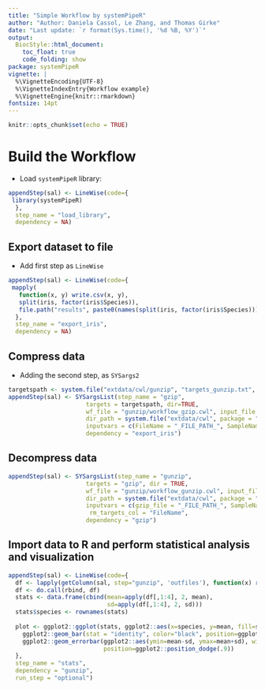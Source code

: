 ```yaml
---
title: "Simple Workflow by systemPipeR" 
author: "Author: Daniela Cassol, Le Zhang, and Thomas Girke"
date: "Last update: `r format(Sys.time(), '%d %B, %Y')`" 
output:
  BiocStyle::html_document:
    toc_float: true
    code_folding: show
package: systemPipeR
vignette: |
  %\VignetteEncoding{UTF-8}
  %\VignetteIndexEntry{Workflow example}
  %\VignetteEngine{knitr::rmarkdown}
fontsize: 14pt
---
```


```r
knitr::opts_chunk$set(echo = TRUE)
```

# Build the Workflow 

- Load `systemPipeR` library:

```r
appendStep(sal) <- LineWise(code={
 library(systemPipeR)
  }, 
  step_name = "load_library", 
  dependency = NA)
```

## Export dataset to file

- Add first step as `LineWise`

```r
appendStep(sal) <- LineWise(code={
 mapply(
   function(x, y) write.csv(x, y),
   split(iris, factor(iris$Species)),
   file.path("results", paste0(names(split(iris, factor(iris$Species))), ".csv")))
  }, 
  step_name = "export_iris", 
  dependency = NA)
```

## Compress data

- Adding the second step, as `SYSargs2` 

```r
targetspath <- system.file("extdata/cwl/gunzip", "targets_gunzip.txt", package="systemPipeR")
appendStep(sal) <- SYSargsList(step_name = "gzip", 
                      targets = targetspath, dir=TRUE,
                      wf_file = "gunzip/workflow_gzip.cwl", input_file = "gunzip/gzip.yml",
                      dir_path = system.file("extdata/cwl", package = "systemPipeR"),
                      inputvars = c(FileName = "_FILE_PATH_", SampleName = "_SampleName_"), 
                      dependency = "export_iris")
```

## Decompress data

```r
appendStep(sal) <- SYSargsList(step_name = "gunzip", 
                      targets = "gzip", dir = TRUE,
                      wf_file = "gunzip/workflow_gunzip.cwl", input_file = "gunzip/gunzip.yml",
                      dir_path = system.file("extdata/cwl", package = "systemPipeR"),
                      inputvars = c(gzip_file = "_FILE_PATH_", SampleName = "_SampleName_"), 
                       rm_targets_col = "FileName", 
                      dependency = "gzip")
```

## Import data to R and perform statistical analysis and visualization 

```r
appendStep(sal) <- LineWise(code={
  df <- lapply(getColumn(sal, step="gunzip", 'outfiles'), function(x) read.delim(x, sep=",")[-1])
  df <- do.call(rbind, df)
  stats <- data.frame(cbind(mean=apply(df[,1:4], 2, mean),
                            sd=apply(df[,1:4], 2, sd)))
  stats$species <- rownames(stats)
  
  plot <- ggplot2::ggplot(stats, ggplot2::aes(x=species, y=mean, fill=species)) + 
    ggplot2::geom_bar(stat = "identity", color="black", position=ggplot2::position_dodge()) +
    ggplot2::geom_errorbar(ggplot2::aes(ymin=mean-sd, ymax=mean+sd), width=.2,
                           position=ggplot2::position_dodge(.9)) 
  }, 
  step_name = "stats", 
  dependency = "gunzip", 
  run_step = "optional")
```


